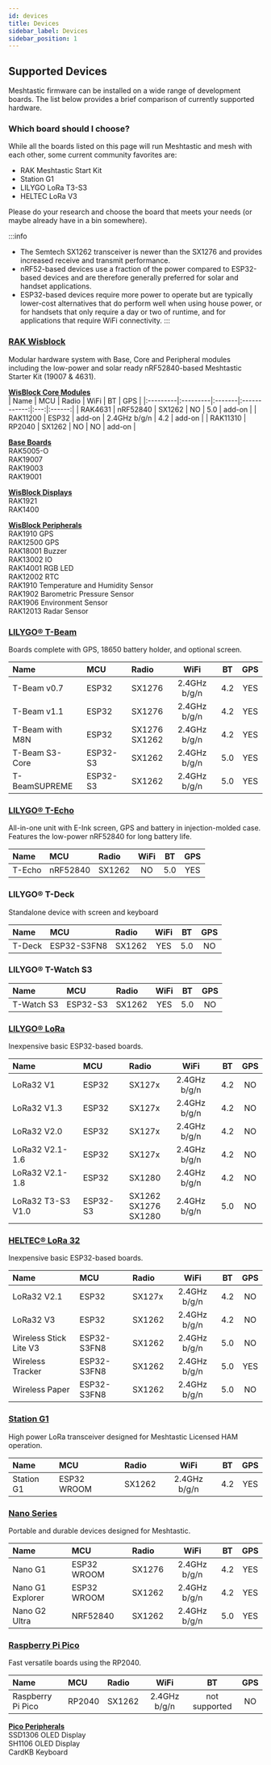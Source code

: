 ```yaml
---
id: devices
title: Devices
sidebar_label: Devices
sidebar_position: 1
---
```


## Supported Devices
Meshtastic firmware can be installed on a wide range of development boards. The list below provides a brief comparison of currently supported hardware.

### Which board should I choose?

While all the boards listed on this page will run Meshtastic and mesh with each other, some current community favorites are:
- RAK Meshtastic Start Kit
- Station G1
- LILYGO LoRa T3-S3
- HELTEC LoRa V3

Please do your research and choose the board that meets your needs (or maybe already have in a bin somewhere).

:::info
- The Semtech SX1262 transceiver is newer than the SX1276 and provides increased receive and transmit performance.
- nRF52-based devices use a fraction of the power compared to ESP32-based devices and are therefore generally preferred for solar and handset applications.
- ESP32-based devices require more power to operate but are typically lower-cost alternatives that do perform well when using house power, or for handsets that only require a day or two of runtime, and for applications that require WiFi connectivity.
:::

### [RAK Wisblock](./rak/)
Modular hardware system with Base, Core and Peripheral modules including the low-power and solar ready nRF52840-based Meshtastic Starter Kit (19007 & 4631).

[**WisBlock Core Modules**](./rak/core-module/)<br/>
| Name     | MCU      | Radio  |     WiFi     | BT  |  GPS   |
|:---------|:---------|:-------|:------------:|:---:|:------:|
| RAK4631  | nRF52840 | SX1262 |      NO      | 5.0 | add-on |
| RAK11200 | ESP32    | add-on | 2.4GHz b/g/n | 4.2 | add-on |
| RAK11310 | RP2040   | SX1262 |      NO      | NO  | add-on |

[**Base Boards**](./rak/base-board/)<br/>
RAK5005-O<br/>
RAK19007<br/>
RAK19003<br/>
RAK19001<br/>

[**WisBlock Displays**](./rak/screens/)<br/>
RAK1921<br/>
RAK1400<br/>

[**WisBlock Peripherals**](./rak/peripherals/)<br/>
RAK1910 GPS<br/>
RAK12500 GPS<br/>
RAK18001 Buzzer<br/>
RAK13002 IO<br/>
RAK14001 RGB LED<br/>
RAK12002 RTC<br/>
RAK1910 Temperature and Humidity Sensor<br/>
RAK1902 Barometric Pressure Sensor<br/>
RAK1906 Environment Sensor<br/>
RAK12013 Radar Sensor<br/>

### [LILYGO® T-Beam](./tbeam/)
Boards complete with GPS, 18650 battery holder, and optional screen.

| Name            | MCU      | Radio             |     WiFi     | BT  | GPS |
|:----------------|:---------|:------------------|:------------:|:---:|:---:|
| T-Beam v0.7     | ESP32    | SX1276            | 2.4GHz b/g/n | 4.2 | YES |
| T-Beam v1.1     | ESP32    | SX1276            | 2.4GHz b/g/n | 4.2 | YES |
| T-Beam with M8N | ESP32    | SX1276<br/>SX1262 | 2.4GHz b/g/n | 4.2 | YES |
| T-Beam S3-Core  | ESP32-S3 | SX1262            | 2.4GHz b/g/n | 5.0 | YES |
| T-BeamSUPREME   | ESP32-S3 | SX1262            | 2.4GHz b/g/n | 5.0 | YES |

### [LILYGO® T-Echo](./techo/)
All-in-one unit with E-Ink screen, GPS and battery in injection-molded case.  Features the low-power nRF52840 for long battery life.

| Name   | MCU      | Radio  | WiFi | BT  | GPS |
|:-------|:---------|:-------|:----:|:---:|:---:|
| T-Echo | nRF52840 | SX1262 |  NO  | 5.0 | YES |

### LILYGO® T-Deck
Standalone device with screen and keyboard

| Name   | MCU         | Radio  | WiFi | BT  | GPS |
|:-------|:------------|:-------|:----:|:---:|:---:|
| T-Deck | ESP32-S3FN8 | SX1262 | YES  | 5.0 | NO  |

### LILYGO® T-Watch S3

| Name       | MCU      | Radio  | WiFi | BT  | GPS |
|:-----------|:---------|:-------|:----:|:---:|:---:|
| T-Watch S3 | ESP32-S3 | SX1262 | YES  | 5.0 | NO  |

### [LILYGO® LoRa](./lora/)
Inexpensive basic ESP32-based boards.

| Name              | MCU      | Radio                        |     WiFi     | BT  | GPS |
|:------------------|:---------|:-----------------------------|:------------:|:---:|:---:|
| LoRa32 V1         | ESP32    | SX127x                       | 2.4GHz b/g/n | 4.2 | NO  |
| LoRa32 V1.3       | ESP32    | SX127x                       | 2.4GHz b/g/n | 4.2 | NO  |
| LoRa32 V2.0       | ESP32    | SX127x                       | 2.4GHz b/g/n | 4.2 | NO  |
| LoRa32 V2.1-1.6   | ESP32    | SX127x                       | 2.4GHz b/g/n | 4.2 | NO  |
| LoRa32 V2.1-1.8   | ESP32    | SX1280                       | 2.4GHz b/g/n | 4.2 | NO  |
| LoRa32 T3-S3 V1.0 | ESP32-S3 | SX1262<br/>SX1276<br/>SX1280 | 2.4GHz b/g/n | 5.0 | NO  |

### [HELTEC® LoRa 32](./heltec/)
Inexpensive basic ESP32-based boards.

| Name                   | MCU         | Radio  |     WiFi     | BT  | GPS |
|:-----------------------|:------------|:-------|:------------:|:---:|:---:|
| LoRa32 V2.1            | ESP32       | SX127x | 2.4GHz b/g/n | 4.2 | NO  |
| LoRa32 V3              | ESP32       | SX1262 | 2.4GHz b/g/n | 4.2 | NO  |
| Wireless Stick Lite V3 | ESP32-S3FN8 | SX1262 | 2.4GHz b/g/n | 5.0 | NO  |
| Wireless Tracker       | ESP32-S3FN8 | SX1262 | 2.4GHz b/g/n | 5.0 | YES |
| Wireless Paper         | ESP32-S3FN8 | SX1262 | 2.4GHz b/g/n | 5.0 | NO  |

### [Station G1](./station-g1/)
High power LoRa transceiver designed for Meshtastic Licensed HAM operation.

| Name       | MCU         | Radio  |     WiFi     | BT  | GPS |
|:-----------|:------------|:-------|:------------:|:---:|:---:|
| Station G1 | ESP32 WROOM | SX1262 | 2.4GHz b/g/n | 4.2 | YES |

### [Nano Series](./nano/)
Portable and durable devices designed for Meshtastic.

| Name             | MCU         | Radio  |     WiFi     | BT  | GPS |
|:-----------------|:------------|:-------|:------------:|:---:|:---:|
| Nano G1          | ESP32 WROOM | SX1276 | 2.4GHz b/g/n | 4.2 | YES |
| Nano G1 Explorer | ESP32 WROOM | SX1262 | 2.4GHz b/g/n | 4.2 | YES |
| Nano G2 Ultra    | NRF52840    | SX1262 | 2.4GHz b/g/n | 5.0 | YES |

### [Raspberry Pi Pico](./raspberry-pi/)
Fast versatile boards using the RP2040.

| Name              | MCU    | Radio  |     WiFi      |      BT       | GPS |
|:------------------|:-------|:-------|:-------------:|:-------------:|:---:|
| Raspberry Pi Pico | RP2040 | SX1262 | 2.4GHz b/g/n  | not supported | NO  |

[**Pico Peripherals**](./raspberry-pi/peripherals/)<br/>
SSD1306 OLED Display<br/>
SH1106 OLED Display<br/>
CardKB Keyboard<br/>